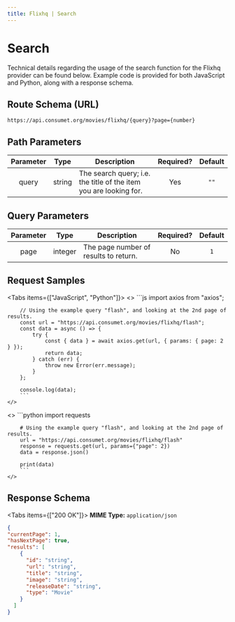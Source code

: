 ```yaml
---
title: Flixhq | Search
---
```



# Search

Technical details regarding the usage of the search function for the Flixhq provider can be found below. Example code is provided for both JavaScript and Python, along with a response schema.

## Route Schema (URL)

```
https://api.consumet.org/movies/flixhq/{query}?page={number}
```

## Path Parameters

| Parameter |  Type  | Description                                                       | Required? | Default |
| :-------: | :----: | ----------------------------------------------------------------- | :-------: | :-----: |
|   query   | string | The search query; i.e. the title of the item you are looking for. |    Yes    |  `""`   |

## Query Parameters

| Parameter |  Type   | Description                           | Required? | Default |
| :-------: | :-----: | ------------------------------------- | :-------: | :-----: |
|   page    | integer | The page number of results to return. |    No     |   `1`   |

## Request Samples

<Tabs items={["JavaScript", "Python"]}>
  <Tab>
    <>
        ```js
        import axios from "axios";

        // Using the example query "flash", and looking at the 2nd page of results.
        const url = "https://api.consumet.org/movies/flixhq/flash";
        const data = async () => {
            try {
                const { data } = await axios.get(url, { params: { page: 2 } });
                return data;
            } catch (err) {
                throw new Error(err.message);
            }
        };

        console.log(data);
        ```
    </>

  </Tab>
  <Tab>
    <>
        ```python
        import requests

        # Using the example query "flash", and looking at the 2nd page of results.
        url = "https://api.consumet.org/movies/flixhq/flash"
        response = requests.get(url, params={"page": 2})
        data = response.json()

        print(data)
        ```
    </>

  </Tab>
</Tabs>

## Response Schema

<Tabs items={["200 OK"]}>
  <Tab>
  **MIME Type:** `application/json`
  ```json copy=false
  {
  "currentPage": 1,
  "hasNextPage": true,
  "results": [
      {
        "id": "string",
        "url": "string",
        "title": "string",
        "image": "string",
        "releaseDate": "string",
        "type": "Movie"
      }
    ]
  }
  ```
  </Tab>
</Tabs>

